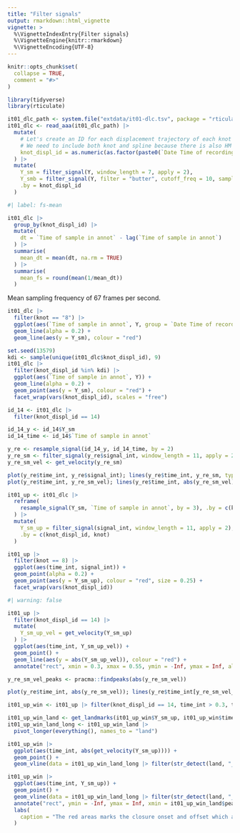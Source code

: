 ```yaml
---
title: "Filter signals"
output: rmarkdown::html_vignette
vignette: >
  %\VignetteIndexEntry{Filter signals}
  %\VignetteEngine{knitr::rmarkdown}
  %\VignetteEncoding{UTF-8}
---
```


```r
knitr::opts_chunk$set(
  collapse = TRUE,
  comment = "#>"
)
```

```r
library(tidyverse)
library(rticulate)
```

```r
it01_dlc_path <- system.file("extdata/it01-dlc.tsv", package = "rticulate")
it01_dlc <- read_aaa(it01_dlc_path) |> 
  mutate(
    # Let's create an ID for each displacement trajectory of each knot in each recording
    # We need to include both knot and spline because there is also HM spline and STM spline
    knot_displ_id = as.numeric(as.factor(paste0(`Date Time of recording`, spline, knot)))
  ) |> 
  mutate(
    Y_sm = filter_signal(Y, window_length = 7, apply = 2),
    Y_smb = filter_signal(Y, filter = "butter", cutoff_freq = 10, sampling_freq = 67),
    .by = knot_displ_id
  )
```


```r
#| label: fs-mean

it01_dlc |>
  group_by(knot_displ_id) |>
  mutate(
    dt = `Time of sample in annot` - lag(`Time of sample in annot`)
  ) |>
  summarise(
    mean_dt = mean(dt, na.rm = TRUE)
  ) |>
  summarise(
    mean_fs = round(mean(1/mean_dt))
  )
```

Mean sampling frequency of 67 frames per second.

```r
it01_dlc |> 
  filter(knot == "8") |> 
  ggplot(aes(`Time of sample in annot`, Y, group = `Date Time of recording`)) +
  geom_line(alpha = 0.2) +
  geom_line(aes(y = Y_sm), colour = "red")
```

```r
set.seed(13579)
kdi <- sample(unique(it01_dlc$knot_displ_id), 9)
it01_dlc |> 
  filter(knot_displ_id %in% kdi) |> 
  ggplot(aes(`Time of sample in annot`, Y)) +
  geom_line(alpha = 0.2) +
  geom_point(aes(y = Y_sm), colour = "red") +
  facet_wrap(vars(knot_displ_id), scales = "free")
```



```r
id_14 <- it01_dlc |> 
  filter(knot_displ_id == 14)

id_14_y <- id_14$Y_sm
id_14_time <- id_14$`Time of sample in annot`

y_re <- resample_signal(id_14_y, id_14_time, by = 2)
y_re_sm <- filter_signal(y_re$signal_int, window_length = 11, apply = 2)
y_re_sm_vel <- get_velocity(y_re_sm)

plot(y_re$time_int, y_re$signal_int); lines(y_re$time_int, y_re_sm, type = "p", col = "red")
plot(y_re$time_int, y_re_sm_vel); lines(y_re$time_int, abs(y_re_sm_vel), col = "red"); lines(y_re$time_int, get_acceleration(y_re_sm), col = "green")
```



```r
it01_up <- it01_dlc |> 
  reframe(
    resample_signal(Y_sm, `Time of sample in annot`, by = 3), .by = c(knot_displ_id, knot)
  ) |> 
  mutate(
    Y_sm_up = filter_signal(signal_int, window_length = 11, apply = 2),
    .by = c(knot_displ_id, knot)
  )

it01_up |> 
  filter(knot == 8) |> 
  ggplot(aes(time_int, signal_int)) +
  geom_point(alpha = 0.2) +
  geom_point(aes(y = Y_sm_up), colour = "red", size = 0.25) +
  facet_wrap(vars(knot_displ_id))
```

```r
#| warning: false

it01_up |> 
  filter(knot_displ_id == 14) |> 
  mutate(
    Y_sm_up_vel = get_velocity(Y_sm_up)
  ) |> 
  ggplot(aes(time_int, Y_sm_up_vel)) +
  geom_point() +
  geom_line(aes(y = abs(Y_sm_up_vel)), colour = "red") +
  annotate("rect", xmin = 0.3, xmax = 0.55, ymin = -Inf, ymax = Inf, alpha = 0.3)
```

```r
y_re_sm_vel_peaks <- pracma::findpeaks(abs(y_re_sm_vel))

plot(y_re$time_int, abs(y_re_sm_vel)); lines(y_re$time_int[y_re_sm_vel_peaks[,2]], y_re_sm_vel_peaks[,1], col = "red", type = "p", pch = 3); lines(y_re$time_int[y_re_sm_vel_peaks[,3]], y_re_sm_vel_peaks[,1], col = "green", type = "p", pch = 18); lines(y_re$time_int[y_re_sm_vel_peaks[,4]], y_re_sm_vel_peaks[,1], col = "blue", type = "p", pch = 18)
```

```r
it01_up_win <- it01_up |> filter(knot_displ_id == 14, time_int > 0.3, time_int < 0.55)

it01_up_win_land <- get_landmarks(it01_up_win$Y_sm_up, it01_up_win$time_int)
it01_up_win_land_long <- it01_up_win_land |> 
  pivot_longer(everything(), names_to = "land")

it01_up_win |> 
  ggplot(aes(time_int, abs(get_velocity(Y_sm_up)))) +
  geom_point() +
  geom_vline(data = it01_up_win_land_long |> filter(str_detect(land, "_ons|_off")), aes(xintercept = value))

it01_up_win |> 
  ggplot(aes(time_int, Y_sm_up)) +
  geom_point() +
  geom_vline(data = it01_up_win_land_long |> filter(str_detect(land, "_ons|_off")), aes(xintercept = value)) +
  annotate("rect", ymin = -Inf, ymax = Inf, xmin = it01_up_win_land$peak_1_time + (it01_up_win_land$PLAT_ons - it01_up_win_land$peak_1_time) / 2, xmax = it01_up_win_land$PLAT_off + (it01_up_win_land$peak_2_time - it01_up_win_land$PLAT_off) / 2, fill = "red", alpha = 0.2) +
  labs(
    caption = "The red areas marks the closure onset and offset which are\nthe mid-point between the peak closing velocity and the plateau onset,\nand the mid-point between the plateau offset and the peak opening velocity"
  )
```

